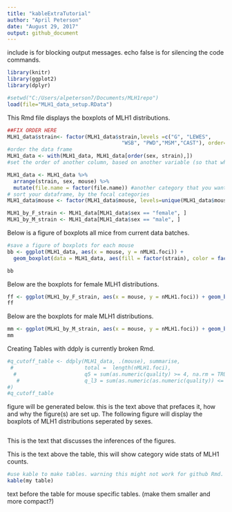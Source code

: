 ```yaml
---
title: "kableExtraTutorial"
author: "April Peterson"
date: "August 29, 2017"
output: github_document
---
```


include is for blocking output messages. echo false is for silencing the code commands.
```r
library(knitr)
library(ggplot2)
library(dplyr)

#setwd("C:/Users/alpeterson7/Documents/MLH1repo")
load(file="MLH1_data_setup.RData")

```

This Rmd file displays the boxplots of MLH1 distributions.

```r
##FIX ORDER HERE
MLH1_data$strain<- factor(MLH1_data$strain,levels =c("G", "LEWES",
                                     "WSB", "PWD","MSM","CAST"), order=T )
#order the data frame
MLH1_data <- with(MLH1_data, MLH1_data[order(sex, strain),])
#set the order of another column, based on another variable (so that when)

MLH1_data <- MLH1_data %>%
  arrange(strain, sex, mouse) %>%
  mutate(file.name = factor(file.name)) #another category that you want the order to match
# sort your dataframe, by the focal categories
MLH1_data$mouse <- factor(MLH1_data$mouse, levels=unique(MLH1_data$mouse))

MLH1_by_F_strain <- MLH1_data[MLH1_data$sex == "female", ]
MLH1_by_M_strain <- MLH1_data[MLH1_data$sex == "male", ]
```

Below is a figure of boxplots all mice from current data batches.

```r
#save a figure of boxplots for each mouse
bb <- ggplot(MLH1_data, aes(x = mouse, y = nMLH1.foci)) + 
  geom_boxplot(data = MLH1_data, aes(fill = factor(strain), color = factor(sex) ) ) 

bb
```

Below are the boxplots for female MLH1 distributions.

```r
ff <- ggplot(MLH1_by_F_strain, aes(x = mouse, y = nMLH1.foci)) + geom_boxplot(data = MLH1_by_F_strain, aes(fill = factor(strain) ) )
ff

```

Below are the boxplots for male MLH1 distributions.

```r
mm <- ggplot(MLH1_by_M_strain, aes(x = mouse, y = nMLH1.foci)) + geom_boxplot(data = MLH1_by_F_strain, aes(fill = factor(strain) ) )
mm
```

Creating Tables with ddply is currently broken Rmd.

```r

#q_cutoff_table <- ddply(MLH1_data, .(mouse), summarise,
 #                       total =  length(nMLH1.foci),
  #                      q5 = sum(as.numeric(quality) >= 4, na.rm = TRUE ), 
   #                     q_l3 = sum(as.numeric(as.numeric(quality)) <= 4, na.rm = TRUE)
#)
#q_cutoff_table
```

 figure will be generated below. this is the text above that prefaces it, how and why the figure(s) are set up.
 The following figure will display the boxplots of MLH1 distributions seperated by sexes. 
```r

```
This is the text that discusses the inferences of the figures.


This is the text above the table, this will show category wide stats of MLH1 counts.
```r
#use kable to make tables. warning this might not work for github Rmd.
kable(my table)
```


text before the table for mouse specific tables. (make them smaller and more compact?)
```r

```


```r

```

